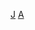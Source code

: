 {{asbox
| image     = Horyu-ji11s3200.jpg
| pix       = 40
| subject   = 
| qualifier = 與[[日本]][[:Category:日本建築|建築]]相關
| category  = 日本建築小作品
| tempsort  =  
| name      = Template:Japanese building-stub
}}<noinclude>
[[Category:建築小作品模板|J]]
[[Category:日本小作品模板|A]]
</noinclude>